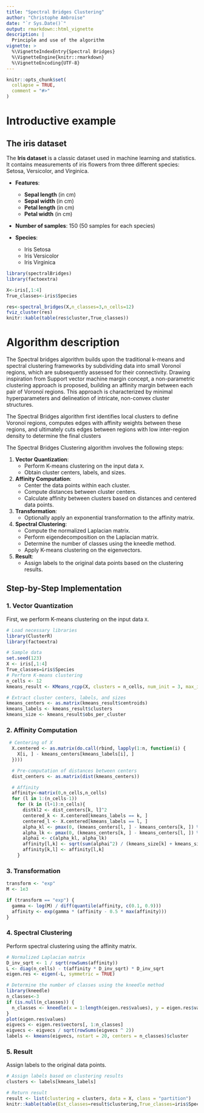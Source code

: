 ```yaml
---
title: "Spectral Bridges Clustering"
author: "Christophe Ambroise"
date: "`r Sys.Date()`"
output: rmarkdown::html_vignette
description: |
  Principle and use of the algorithm
vignette: >
  %\VignetteIndexEntry{Spectral Bridges}
  %\VignetteEngine{knitr::rmarkdown}
  %\VignetteEncoding{UTF-8}
---
```




```r
knitr::opts_chunk$set(
  collapse = TRUE,
  comment = "#>"
)
```





# Introductive example

## The iris dataset
The **Iris dataset** is a classic dataset used in machine learning and statistics. It contains measurements of iris flowers from three different species: Setosa, Versicolor, and Virginica. 

- **Features**:
    
  -   **Sepal length** (in cm)
  -   **Sepal width** (in cm)
  -   **Petal length** (in cm)
    -   **Petal width** (in cm)
-   **Number of samples**: 150 (50 samples for each species)
    
-   **Species**:
    -   Iris Setosa
    -   Iris Versicolor
    -   Iris Virginica

```r
library(spectralBridges)
library(factoextra)

X<-iris[,1:4]
True_classes<-iris$Species

res<-spectral_bridges(X,n_classes=3,n_cells=12)
fviz_cluster(res)             
knitr::kable(table(res$cluster,True_classes))
```


# Algorithm description 

The Spectral bridges algorithm builds upon the traditional k-means and spectral clustering frameworks by subdividing data into small Voronoï regions, which are subsequently assessed for their connectivity. Drawing inspiration from Support vector machine margin concept, a non-parametric clustering approach is proposed, building  an affinity margin between each pair of Voronoï regions. This approach is characterized by minimal hyperparameters and delineation of intricate, non-convex cluster structures.

The Spectral Bridges algorithm first identifies local clusters to define Voronoï regions, computes edges with affinity weights between these regions, and ultimately cuts edges between regions with low inter-region density to determine the final clusters


The Spectral Bridges Clustering algorithm involves the following steps:

1. **Vector Quantization**: 
    - Perform K-means clustering on the input data `X`.
    - Obtain cluster centers, labels, and sizes.

2. **Affinity Computation**:
    - Center the data points within each cluster.
    - Compute distances between cluster centers.
    - Calculate affinity between clusters based on distances and centered data points.

3. **Transformation**:
    - Optionally apply an exponential transformation to the affinity matrix.

4. **Spectral Clustering**:
    - Compute the normalized Laplacian matrix.
    - Perform eigendecomposition on the Laplacian matrix.
    - Determine the number of classes using the kneedle method.
    - Apply K-means clustering on the eigenvectors.

5. **Result**:
    - Assign labels to the original data points based on the clustering results.


## Step-by-Step Implementation

### 1. Vector Quantization

First, we perform K-means clustering on the input data `X`.

```r
# Load necessary libraries
library(ClusterR)
library(factoextra)

# Sample data
set.seed(123)
X <- iris[,1:4]
True_classes=iris$Species
# Perform K-means clustering
n_cells <- 12
kmeans_result <- KMeans_rcpp(X, clusters = n_cells, num_init = 3, max_iters = 30, initializer = 'kmeans++')

# Extract cluster centers, labels, and sizes
kmeans_centers <- as.matrix(kmeans_result$centroids)
kmeans_labels <- kmeans_result$clusters
kmeans_size <- kmeans_result$obs_per_cluster
```


### 2. Affinity Computation


```r
 # Centering of X
  X.centered <- as.matrix(do.call(rbind, lapply(1:n, function(i) {
    X[i, ] - kmeans_centers[kmeans_labels[i], ]
  })))

  # Pre-computation of distances between centers
  dist_centers <- as.matrix(dist(kmeans_centers))

  # Affinity
  affinity<-matrix(0,n_cells,n_cells)
  for (l in 1:(n_cells-1))
    for (k in (l+1):n_cells){
      distkl2 <- dist_centers[k, l]^2
      centered_k <- X.centered[kmeans_labels == k, ]
      centered_l <- X.centered[kmeans_labels == l, ]
      alpha_kl <- pmax(0, (kmeans_centers[l, ] - kmeans_centers[k, ]) %*% t(centered_k)) / distkl2
      alpha_lk <- pmax(0, (kmeans_centers[k, ] - kmeans_centers[l, ]) %*% t(centered_l)) / distkl2
      alphai <- c(alpha_kl, alpha_lk)
      affinity[l,k] <- sqrt(sum(alphai^2) / (kmeans_size[k] + kmeans_size[l]))
      affinity[k,l] <- affinity[l,k]
    }

```


### 3. Transformation

```r
transform <- "exp"
M <- 1e3

if (transform == "exp") {
  gamma <- log(M) / diff(quantile(affinity, c(0.1, 0.9)))
  affinity <- exp(gamma * (affinity - 0.5 * max(affinity)))
}
```

### 4. Spectral Clustering

Perform spectral clustering using the affinity matrix.


```r
# Normalized Laplacian matrix
D_inv_sqrt <- 1 / sqrt(rowSums(affinity))
L <- diag(n_cells) - t(affinity * D_inv_sqrt) * D_inv_sqrt
eigen.res <- eigen(-L, symmetric = TRUE)

# Determine the number of classes using the kneedle method
library(kneedle)
n_classes<-3
if (is.null(n_classes)) {
  n_classes <- kneedle(x = 1:length(eigen.res$values), y = eigen.res$values)[1] - 1
}
plot(eigen.res$values)
eigvecs <- eigen.res$vectors[, 1:n_classes]
eigvecs <- eigvecs / sqrt(rowSums(eigvecs ^ 2))
labels <- kmeans(eigvecs, nstart = 20, centers = n_classes)$cluster
```


### 5. Result

Assign labels to the original data points.

```r
# Assign labels based on clustering results
clusters <- labels[kmeans_labels]

# Return result
result <- list(clustering = clusters, data = X, class = "partition")
knitr::kable(table(Est_classes=result$clustering,True_classes=iris$Species))
```


